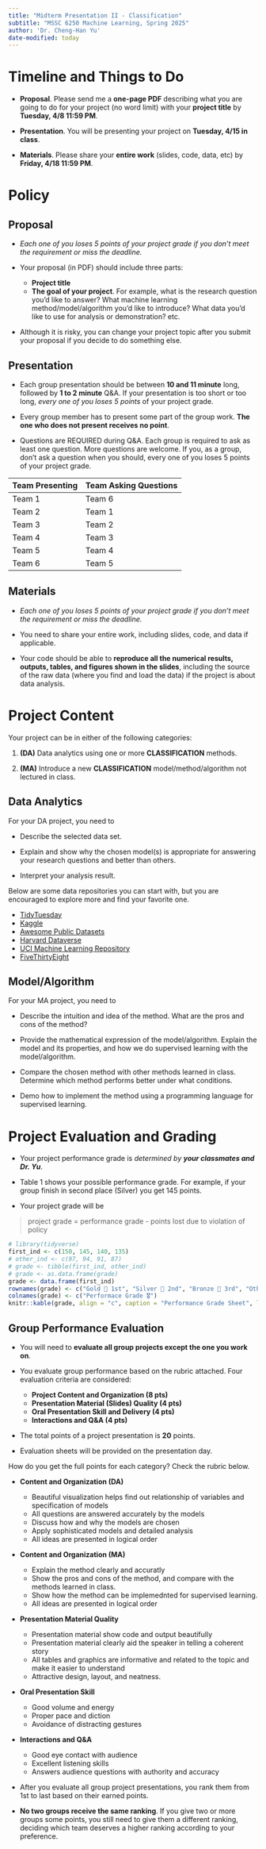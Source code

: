 ```yaml
---
title: "Midterm Presentation II - Classification"
subtitle: "MSSC 6250 Machine Learning, Spring 2025"
author: 'Dr. Cheng-Han Yu'
date-modified: today
---
```


# Timeline and Things to Do

-   **Proposal**. Please send me a [**one-page PDF**]{.blue} describing what you are going to do for your project (no word limit) with your **project title** by [**Tuesday, 4/8 11:59 PM**]{.red}.

-   **Presentation**. You will be presenting your project on [**Tuesday, 4/15 in class**]{.red}.

-   **Materials**. Please share your [**entire work**]{.blue} (slides, code, data, etc) by [**Friday, 4/18 11:59 PM**]{.red}.



# Policy

## **Proposal**

-   *Each one of you loses 5 points of your project grade if you don't meet the requirement or miss the deadline.*

-   Your proposal (in PDF) should include three parts:

    -   **Project title**
    -   **The goal of your project**. For example, what is the research question you'd like to answer? What machine learning method/model/algorithm you'd like to introduce? What data you'd like to use for analysis or demonstration? etc.

-   Although it is risky, you can change your project topic after you submit your proposal if you decide to do something else.

## **Presentation**

-   Each group presentation should be between **10 and 11 minute** long, followed by **1 to 2 minute** Q&A. If your presentation is too short or too long, *every one of you loses 5 points* of your project grade.

-   Every group member has to present some part of the group work. **The one who does not present receives no point**.

-   [Questions are REQUIRED during Q&A. Each group is required to ask as least one question. More questions are welcome. If you, as a group, don’t ask a question when you should, every one of you loses 5 points of your project grade.]{.green}

::: {.green}
| Team Presenting |  Team Asking Questions |
|-----------------|------------------------|
| Team 1          |  Team 6                |
| Team 2          |  Team 1                |
| Team 3          |  Team 2                |
| Team 4          |  Team 3                |
| Team 5          |  Team 4                |
| Team 6          |  Team 5                |
:::



<!-- After the 1st group presentation, the 2nd group should ask at least one question in Q&A. After the 2nd group presentation, the 3rd group should at least ask one question in Q&A, and so on and so forth. The 1st group will ask the last group questions about their project. If you, as a group, don’t ask a question when you should, every one of you loses 10 points of your project grade. -->


## **Materials**

-   *Each one of you loses 5 points of your project grade if you don't meet the requirement or miss the deadline.*

-   You need to share your entire work, including slides, code, and data if applicable.

-   Your code should be able to **reproduce all the numerical results, outputs, tables, and figures shown in the slides**, including the source of the raw data (where you find and load the data) if the project is about data analysis.



# Project Content

Your project can be in either of the following categories:

1.  **(DA)** Data analytics using one or more **CLASSIFICATION** methods.

2.  **(MA)** Introduce a new **CLASSIFICATION** model/method/algorithm not lectured in class.

## Data Analytics

For your DA project, you need to

-   Describe the selected data set.

-   Explain and show why the chosen model(s) is appropriate for answering your research questions and better than others.

-   Interpret your analysis result.

Below are some data repositories you can start with, but you are encouraged to explore more and find your favorite one.

-   [TidyTuesday](https://github.com/rfordatascience/tidytuesday)
-   [Kaggle](https://www.kaggle.com/datasets)
-   [Awesome Public Datasets](https://github.com/awesomedata/awesome-public-datasets)
-   [Harvard Dataverse](https://dataverse.harvard.edu/)
-   [UCI Machine Learning Repository](https://archive.ics.uci.edu/ml/index.php)
-   [FiveThirtyEight](https://data.fivethirtyeight.com/)

## Model/Algorithm

For your MA project, you need to

-   Describe the intuition and idea of the method. What are the pros and cons of the method?

-   Provide the mathematical expression of the model/algorithm. Explain the model and its properties, and how we do supervised learning with the model/algorithm.

-   Compare the chosen method with other methods learned in class. Determine which method performs better under what conditions.

-   Demo how to implement the method using a programming language for supervised learning.

# Project Evaluation and Grading {#sec-grading}

-   Your project performance grade is *determined by **your classmates and Dr. Yu***.

-   Table 1 shows your possible performance grade. For example, if your group finish in second place (Silver) you get 145 points.

-   Your project grade will be

> project grade = performance grade - points lost due to violation of policy

```r
# library(tidyverse)
first_ind <- c(150, 145, 140, 135)
# other_ind <- c(97, 94, 91, 87)
# grade <- tibble(first_ind, other_ind)
# grade <- as.data.frame(grade)
grade <- data.frame(first_ind)
rownames(grade) <- c("Gold 🥇 1st", "Silver 🥈 2nd", "Bronze 🥉 3rd", "Other teams")
colnames(grade) <- c("Performace Grade 🎖")
knitr::kable(grade, align = "c", caption = "Performance Grade Sheet", label = "tbl:grade")
```

## Group Performance Evaluation

-   You will need to **evaluate all group projects except the one you work on**.

-   You evaluate group performance based on the rubric attached. Four evaluation criteria are considered:

    -   **Project Content and Organization (8 pts)**
    -   **Presentation Material (Slides) Quality (4 pts)**
    -   **Oral Presentation Skill and Delivery (4 pts)**
    -   **Interactions and Q&A (4 pts)**

-   The total points of a project presentation is **20** points.

-   Evaluation sheets will be provided on the presentation day.

How do you get the full points for each category? Check the rubric below. <!-- Note that for Content and Organization, data analysis and package projects have different requirements. -->

-   **Content and Organization (DA)**

    -   Beautiful visualization helps find out relationship of variables and specification of models
    -   All questions are answered accurately by the models
    -   Discuss how and why the models are chosen
    -   Apply sophisticated models and detailed analysis
    -   All ideas are presented in logical order

-   **Content and Organization (MA)**

    -   Explain the method clearly and accuratly
    -   Show the pros and cons of the method, and compare with the methods learned in class.
    -   Show how the method can be implemednted for supervised learning.
    -   All ideas are presented in logical order

-   **Presentation Material Quality**

    -   Presentation material show code and output beautifully
    -   Presentation material clearly aid the speaker in telling a coherent story
    -   All tables and graphics are informative and related to the topic and make it easier to understand
    -   Attractive design, layout, and neatness.

-   **Oral Presentation Skill**

    -   Good volume and energy
    -   Proper pace and diction
    -   Avoidance of distracting gestures

-   **Interactions and Q&A**

    -   Good eye contact with audience
    -   Excellent listening skills
    -   Answers audience questions with authority and accuracy

-   After you evaluate all group project presentations, you rank them from 1st to last based on their earned points.

-   **No two groups receive the same ranking**. If you give two or more groups some points, you still need to give them a different ranking, deciding which team deserves a higher ranking according to your preference.
